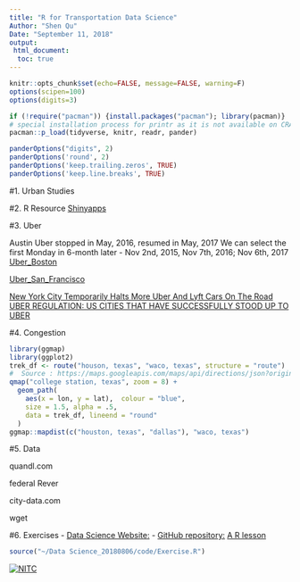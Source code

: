 ```yaml
---
title: "R for Transportation Data Science"
Author: "Shen Qu"
Date: "September 11, 2018"
output: 
 html_document:
  toc: true
---
```


```r
knitr::opts_chunk$set(echo=FALSE, message=FALSE, warning=F)
options(scipen=100)
options(digits=3)

if (!require("pacman")) {install.packages("pacman"); library(pacman)}
# special installation process for printr as it is not available on CRAN
pacman::p_load(tidyverse, knitr, readr, pander)

panderOptions("digits", 2)
panderOptions('round', 2)
panderOptions('keep.trailing.zeros', TRUE)
panderOptions('keep.line.breaks', TRUE)
```

#1. Urban Studies

#2. R Resource
[Shinyapps](https://jjallaire.shinyapps.io/shiny-ggplot2-diamonds/)






#3. Uber

Austin Uber stopped in May, 2016, resumed in May, 2017
We can select the first Monday in 6-month later - Nov 2nd, 2015, Nov 7th, 2016; Nov 6th, 2017
 [Uber_Boston](https://movement.uber.com/explore/boston/travel-times/query?lang=en-US&lat.=42.3584308&lng.=-71.0597732&z.=12&si=1116&ti=&ag=censustracts&dt[tpb]=ALL_DAY&dt[wd;]=1,2,3,4,5,6,7&dt[dr][sd]=2018-01-01&dt[dr][ed]=2018-01-31&cd=&sa;=&sdn=)
  
  [Uber_San_Francisco](https://movement.uber.com/explore/san_francisco/travel-times/query?lang=en-US&lat.=37.7749295&lng.=-122.4194155&z.=12&si=1277&ti=&ag=censustracts&dt[tpb]=ALL_DAY&dt[wd;]=1,2,3,4,5,6,7&dt[dr][sd]=2018-03-01&dt[dr][ed]=2018-03-31&cd=&sa;=&sdn=)
  
  [New York City Temporarily Halts More Uber And Lyft Cars On The Road](https://www.npr.org/2018/08/09/637008474/new-york-city-temporarily-halts-more-uber-and-lyft-cars-on-the-road)
  [UBER REGULATION: US CITIES THAT HAVE SUCCESSFULLY STOOD UP TO UBER](http://www.whosdrivingyou.org/blog/us-cities-stood-up-regulate-uber)

#4. Congestion

```r
library(ggmap)
library(ggplot2)
trek_df <- route("houson, texas", "waco, texas", structure = "route")
#  Source : https://maps.googleapis.com/maps/api/directions/json?origin=houson%2C%20texas&destination=waco%2C%20texas&mode=driving&units=metric&alternatives=false
qmap("college station, texas", zoom = 8) +
  geom_path(
    aes(x = lon, y = lat),  colour = "blue",
    size = 1.5, alpha = .5,
    data = trek_df, lineend = "round"
  )
ggmap::mapdist(c("houston, texas", "dallas"), "waco, texas")
```
#5. Data

 quandl.com
 
 federal Rever
 
city-data.com

wget

#6. Exercises
- [Data Science Website:](https://cities.github.io/datascience2018)
- [GitHub repository: ](https://github.com/cities/datascience2018)
[A R lesson](https://datacarpentry.org/R-ecology-lesson/index.html)
```r
source("~/Data Science_20180806/code/Exercise.R")
```

<div style="width:300px">
[![NITC](http://nitc.trec.pdx.edu/sites/default/files/nitc_4c_horiz_tag.jpg)](http://nitc.trec.pdx.edu/)
</div>










 



 